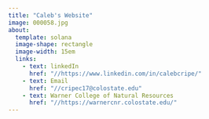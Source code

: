 ```yaml
---
title: "Caleb's Website"
image: 000058.jpg
about:
  template: solana
  image-shape: rectangle
  image-width: 15em
  links: 
    - text: linkedIn
      href: "//https://www.linkedin.com/in/calebcripe/"
    - text: Email
      href: "//cripec17@colostate.edu"
    - text: Warner College of Natural Resources
      href: "//https://warnercnr.colostate.edu/"
---
```

